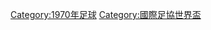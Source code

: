 {{Commons cat|FIFA World Cup 1970}}

[[Category:1970年足球|Category:1970年足球]]
[[Category:國際足協世界盃|Category:國際足協世界盃]]